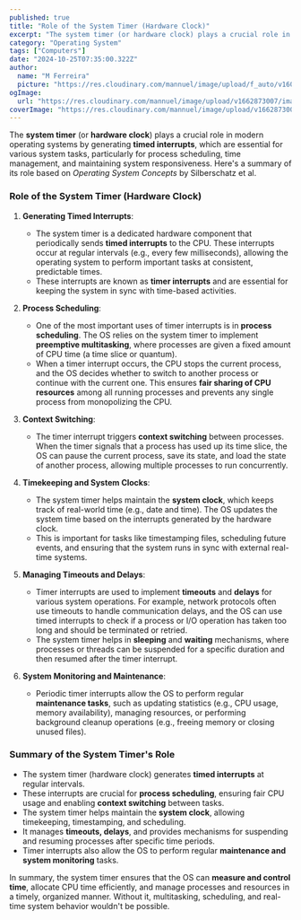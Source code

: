 ```yaml
---
published: true
title: "Role of the System Timer (Hardware Clock)"
excerpt: "The system timer (or hardware clock) plays a crucial role in modern operating systems by generating timed interrupts, which are essential for various system tasks, particularly for process scheduling, time management, and maintaining system responsiveness."
category: "Operating System"
tags: ["Computers"]
date: "2024-10-25T07:35:00.322Z"
author:
  name: "M Ferreira"
  picture: "https://res.cloudinary.com/mannuel/image/upload/f_auto/v1604067445/images/mee.jpg"
ogImage:
  url: "https://res.cloudinary.com/mannuel/image/upload/v1662873007/images/hyper-post-cover.png"
coverImage: "https://res.cloudinary.com/mannuel/image/upload/v1662873007/images/hyper-post-cover.png"
---
```


The **system timer** (or **hardware clock**) plays a crucial role in modern operating systems by generating **timed interrupts**, which are essential for various system tasks, particularly for process scheduling, time management, and maintaining system responsiveness. Here's a summary of its role based on _Operating System Concepts_ by Silberschatz et al.

### **Role of the System Timer (Hardware Clock)**

1. **Generating Timed Interrupts**:

   - The system timer is a dedicated hardware component that periodically sends **timed interrupts** to the CPU. These interrupts occur at regular intervals (e.g., every few milliseconds), allowing the operating system to perform important tasks at consistent, predictable times.
   - These interrupts are known as **timer interrupts** and are essential for keeping the system in sync with time-based activities.

2. **Process Scheduling**:

   - One of the most important uses of timer interrupts is in **process scheduling**. The OS relies on the system timer to implement **preemptive multitasking**, where processes are given a fixed amount of CPU time (a time slice or quantum).
   - When a timer interrupt occurs, the CPU stops the current process, and the OS decides whether to switch to another process or continue with the current one. This ensures **fair sharing of CPU resources** among all running processes and prevents any single process from monopolizing the CPU.

3. **Context Switching**:

   - The timer interrupt triggers **context switching** between processes. When the timer signals that a process has used up its time slice, the OS can pause the current process, save its state, and load the state of another process, allowing multiple processes to run concurrently.

4. **Timekeeping and System Clocks**:

   - The system timer helps maintain the **system clock**, which keeps track of real-world time (e.g., date and time). The OS updates the system time based on the interrupts generated by the hardware clock.
   - This is important for tasks like timestamping files, scheduling future events, and ensuring that the system runs in sync with external real-time systems.

5. **Managing Timeouts and Delays**:

   - Timer interrupts are used to implement **timeouts** and **delays** for various system operations. For example, network protocols often use timeouts to handle communication delays, and the OS can use timed interrupts to check if a process or I/O operation has taken too long and should be terminated or retried.
   - The system timer helps in **sleeping** and **waiting** mechanisms, where processes or threads can be suspended for a specific duration and then resumed after the timer interrupt.

6. **System Monitoring and Maintenance**:
   - Periodic timer interrupts allow the OS to perform regular **maintenance tasks**, such as updating statistics (e.g., CPU usage, memory availability), managing resources, or performing background cleanup operations (e.g., freeing memory or closing unused files).

### **Summary of the System Timer's Role**

- The system timer (hardware clock) generates **timed interrupts** at regular intervals.
- These interrupts are crucial for **process scheduling**, ensuring fair CPU usage and enabling **context switching** between tasks.
- The system timer helps maintain the **system clock**, allowing timekeeping, timestamping, and scheduling.
- It manages **timeouts, delays**, and provides mechanisms for suspending and resuming processes after specific time periods.
- Timer interrupts also allow the OS to perform regular **maintenance and system monitoring** tasks.

In summary, the system timer ensures that the OS can **measure and control time**, allocate CPU time efficiently, and manage processes and resources in a timely, organized manner. Without it, multitasking, scheduling, and real-time system behavior wouldn't be possible.
